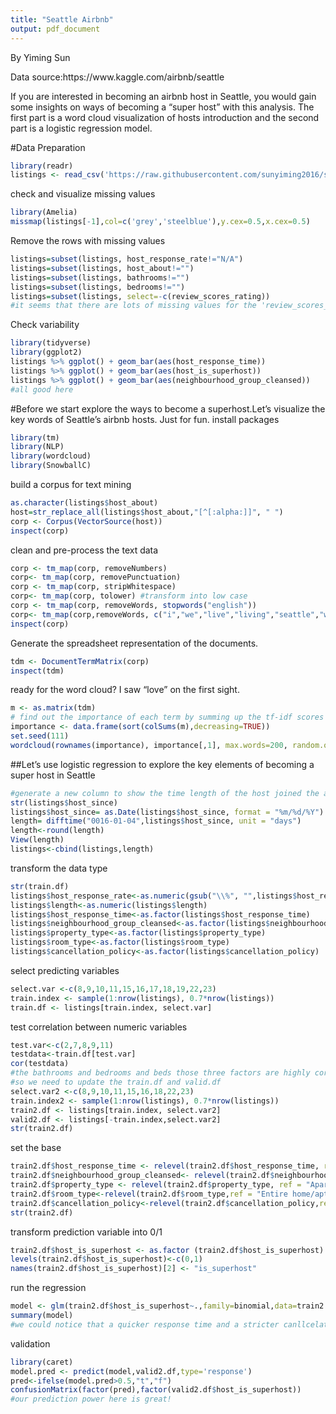 ```yaml
---
title: "Seattle Airbnb"
output: pdf_document
---
```


By Yiming Sun

Data source:https://www.kaggle.com/airbnb/seattle

If you are interested in becoming an airbnb host in Seattle, you would gain some insights on ways of becoming a "super host" with this analysis. The first part is a word cloud visualization of hosts introduction and the second part is a logistic regression model.

#Data Preparation
```r
library(readr)
listings <- read_csv('https://raw.githubusercontent.com/sunyiming2016/seattle_airbnb_superhost_classification/master/listings.csv',na='.')
```

check and visualize missing values
```r
library(Amelia)
missmap(listings[-1],col=c('grey','steelblue'),y.cex=0.5,x.cex=0.5)
```

Remove the rows with missing values
```r
listings=subset(listings, host_response_rate!="N/A")
listings=subset(listings, host_about!="")
listings=subset(listings, bathrooms!="")
listings=subset(listings, bedrooms!="")
listings=subset(listings, select=-c(review_scores_rating))
#it seems that there are lots of missing values for the 'review_scores_rating' variable, and we might run into endogeneity issues to put it into the superhost regression. So we remove this variable here.
```

Check variability
```r
library(tidyverse)
library(ggplot2)
listings %>% ggplot() + geom_bar(aes(host_response_time))
listings %>% ggplot() + geom_bar(aes(host_is_superhost))
listings %>% ggplot() + geom_bar(aes(neighbourhood_group_cleansed))
#all good here
```

#Before we start explore the ways to become a superhost.Let's visualize the key words of Seattle's airbnb hosts. Just for fun.
install packages
```r
library(tm)
library(NLP)
library(wordcloud)
library(SnowballC)
```

build a corpus for text mining
```r
as.character(listings$host_about)
host=str_replace_all(listings$host_about,"[^[:alpha:]]", " ") 
corp <- Corpus(VectorSource(host))
inspect(corp)
```

clean and pre-process the text data
```r
corp <- tm_map(corp, removeNumbers)
corp<- tm_map(corp, removePunctuation)
corp <- tm_map(corp, stripWhitespace) 
corp<- tm_map(corp, tolower) #transform into low case
corp <- tm_map(corp, removeWords, stopwords("english")) 
corp<- tm_map(corp,removeWords, c("i","we","live","living","seattle","washington","airbnb"))#remove your own stop word
inspect(corp)
```

Generate the spreadsheet representation of the documents.
```r
tdm <- DocumentTermMatrix(corp)
inspect(tdm)
```

ready for the word cloud? I saw "love" on the first sight.
```r
m <- as.matrix(tdm)
# find out the importance of each term by summing up the tf-idf scores over the corpus
importance <- data.frame(sort(colSums(m),decreasing=TRUE))
set.seed(111)
wordcloud(rownames(importance), importance[,1], max.words=200, random.order=FALSE, rot.per=0.35,colors=brewer.pal(8, "Dark2"))
```

##Let's use logistic regression to explore the key elements of becoming a super host in Seattle
```r
#generate a new column to show the time length of the host joined the airbnb
str(listings$host_since)
listings$host_since= as.Date(listings$host_since, format = "%m/%d/%Y")
length= difftime("0016-01-04",listings$host_since, unit = "days")
length<-round(length)
View(length)
listings<-cbind(listings,length)
```

transform the data type
```r
str(train.df)
listings$host_response_rate<-as.numeric(gsub("\\%", "",listings$host_response_rate))
listings$length<-as.numeric(listings$length)
listings$host_response_time<-as.factor(listings$host_response_time)
listings$neighbourhood_group_cleansed<-as.factor(listings$neighbourhood_group_cleansed)
listings$property_type<-as.factor(listings$property_type)
listings$room_type<-as.factor(listings$room_type)
listings$cancellation_policy<-as.factor(listings$cancellation_policy)
```

select predicting variables
```r
select.var <-c(8,9,10,11,15,16,17,18,19,22,23)
train.index <- sample(1:nrow(listings), 0.7*nrow(listings))
train.df <- listings[train.index, select.var]
```

test correlation between numeric variables
```r
test.var<-c(2,7,8,9,11)
testdata<-train.df[test.var]
cor(testdata)
#the bathrooms and bedrooms and beds those three factors are highly corelated, let's just keep one: bedrooms
#so we need to update the train.df and valid.df
select.var2 <-c(8,9,10,11,15,16,18,22,23)
train.index2 <- sample(1:nrow(listings), 0.7*nrow(listings))
train2.df <- listings[train.index, select.var2]
valid2.df <- listings[-train.index,select.var2]
str(train2.df)
```


set the base
```r
train2.df$host_response_time <- relevel(train2.df$host_response_time, ref = "within an hour")
train2.df$neighbourhood_group_cleansed<- relevel(train2.df$neighbourhood_group_cleansed, ref = "University District")
train2.df$property_type <- relevel(train2.df$property_type, ref = "Apartment")
train2.df$room_type<-relevel(train2.df$room_type,ref = "Entire home/apt")
train2.df$cancellation_policy<-relevel(train2.df$cancellation_policy,ref = "flexible")
str(train2.df)
```

transform prediction variable into 0/1
```r
train2.df$host_is_superhost <- as.factor (train2.df$host_is_superhost) 
levels(train2.df$host_is_superhost)<-c(0,1)
names(train2.df$host_is_superhost)[2] <- "is_superhost"

```

run the regression
```r
model <- glm(train2.df$host_is_superhost~.,family=binomial,data=train2.df)
summary(model)
#we could notice that a quicker response time and a stricter canllcelation policy would lead to a higher probablity of becoming a superhost. Host with properties in University District are the least possible to become a superhost. Property type cabin is significantly better than apartment,sharedroom type is significantly worse than entire home/apt. And the host's length of joining airbnb doesn't play an important role in effecting whether the host would become a superhost. And a surprising result is that more bedrooms tend to decrease the host's probability of becoming a superhost. I think it might be a lurking variable here. Perhaps more bedrooms tend to be more less affordable and that might be the reason to decrease the property's popularity. 
```

validation
```r
library(caret)
model.pred <- predict(model,valid2.df,type='response')
pred<-ifelse(model.pred>0.5,"t","f")
confusionMatrix(factor(pred),factor(valid2.df$host_is_superhost))
#our prediction power here is great!
```



